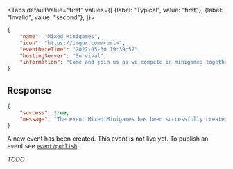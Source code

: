 <Tabs
    defaultValue="first"
    values={[
        {label: "Typical", value: "first"},
        {label: "Invalid", value: "second"},
    ]}>
<TabItem value="first">

```json
{
    "name": "Mixed Minigames",
    "icon": "https://imgur.com/<url>",
    "eventDateTime": "2022-05-30 19:39:57",
    "hostingServer": "Survival",
    "information": "Come and join us as we compete in minigames together!"
}
```

## Response

```json
{
    "success": true,
    "message": "The event Mixed Minigames has been successfully created!"
}
```

A new event has been created. This event is not live yet. To publish an event
see [`event/publish`](publish).

</TabItem>
<TabItem value="second">

*TODO*

</TabItem>
</Tabs>

